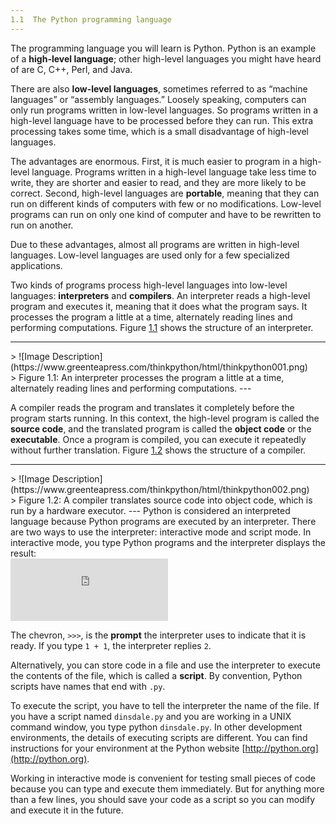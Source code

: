 ```yaml
---
1.1  The Python programming language
---
```


The programming language you will learn is Python. Python is an example of a **high-level language**; other high-level languages you might have heard of are C, C++, Perl, and Java.

There are also **low-level languages**, sometimes referred to as “machine languages” or “assembly languages.” Loosely speaking, computers can only run programs written in low-level languages. So programs written in a high-level language have to be processed before they can run. This extra processing takes some time, which is a small disadvantage of high-level languages.

The advantages are enormous. First, it is much easier to program in a high-level language. Programs written in a high-level language take less time to write, they are shorter and easier to read, and they are more likely to be correct. Second, high-level languages are **portable**, meaning that they can run on different kinds of computers with few or no modifications. Low-level programs can run on only one kind of computer and have to be rewritten to run on another.

Due to these advantages, almost all programs are written in high-level languages. Low-level languages are used only for a few specialized applications.

Two kinds of programs process high-level languages into low-level languages: **interpreters** and **compilers**. An interpreter reads a high-level program and executes it, meaning that it does what the program says. It processes the program a little at a time, alternately reading lines and performing computations. Figure [1.1](#figure1.1) shows the structure of an interpreter.

---
<div id="figure1.1">
    > ![Image Description](https://www.greenteapress.com/thinkpython/html/thinkpython001.png)
</div>
> Figure 1.1: An interpreter processes the program a little at a time, <br /> alternately reading lines and performing computations.
---

A compiler reads the program and translates it completely before the program starts running. In this context, the high-level program is called the **source code**, and the translated program is called the **object code** or the **executable**. Once a program is compiled, you can execute it repeatedly without further translation. Figure [1.2](#figure1.2) shows the structure of a compiler.

---
<div id="figure1.2">
    > ![Image Description](https://www.greenteapress.com/thinkpython/html/thinkpython002.png)
</div>
> Figure 1.2: A compiler translates source code into object code, which is run by a hardware executor.
---
Python is considered an interpreted language because Python programs are executed by an interpreter. There are two ways to use the interpreter: interactive mode and script mode. In interactive mode, you type Python programs and the interpreter displays the result:

<div>
  <iframe src="https://trinket.io/embed/console/52413a762e" width="50%" height="100" frameborder="0" marginwidth="0" marginheight="0" allowfullscreen></iframe>
</div>


The chevron, `>>>`, is the **prompt** the interpreter uses to indicate that it is ready. If you type `1 + 1`, the interpreter replies `2`.

Alternatively, you can store code in a file and use the interpreter to execute the contents of the file, which is called a **script**. By convention, Python scripts have names that end with `.py`.

To execute the script, you have to tell the interpreter the name of the file. If you have a script named `dinsdale.py` and you are working in a UNIX command window, you type python `dinsdale.py`. In other development environments, the details of executing scripts are different. You can find instructions for your environment at the Python website [http://python.org](http://python.org).

Working in interactive mode is convenient for testing small pieces of code because you can type and execute them immediately. But for anything more than a few lines, you should save your code as a script so you can modify and execute it in the future.